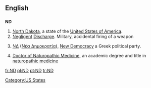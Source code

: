 {{also|N.D.|Nd|n.d.}}
==English==

==={{abbreviation}}===
'''ND'''

# [[North Dakota]], a state of the [[United States of America]].
# [[negligent|Negligent]] [[discharge|Discharge]]. Military, accidental firing of a weapon
# {{politics|lang=el}} [[ΝΔ]] ([[Νέα Δημοκρατία]]), [[New Democracy]] a Greek political party.
# [[w:Doctor of Naturopathic Medicine|Doctor of Naturopathic Medicine]], an academic degree and title in [[w:naturopathic medicine|naturopathic medicine]]

[[Category:US States]]

[[fr:ND]]
[[pl:ND]]
[[pt:ND]]
[[tr:ND]]